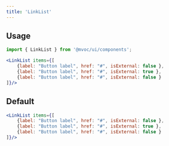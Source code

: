 ```yaml
---
title: 'LinkList'
---
```



## Usage

```jsx
import { LinkList } from '@mvoc/ui/components';

<LinkList items={[
	{label: "Button label", href: "#", isExternal: false },
	{label: "Button label", href: "#", isExternal: true },
	{label: "Button label", href: "#", isExternal: false }
]}/>
```

## Default

<div class="not-content">
	<LinkList items={[
	{label: "Button label", href: "#", isExternal: false },
	{label: "Button label", href: "#", isExternal: true },
	{label: "Button label", href: "#", isExternal: false }
]}/>
</div>

```jsx
<LinkList items={[
	{label: "Button label", href: "#", isExternal: false },
	{label: "Button label", href: "#", isExternal: true },
	{label: "Button label", href: "#", isExternal: false }
]}/>
```
